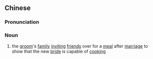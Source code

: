 {{also|试鼎}}
==Chinese==
{{zh-forms|s=试鼎}}

===Pronunciation===
{{zh-pron
|m=shìdǐng
|md=ché-diāng
|cat=n
}}

===Noun===
{{zh-noun}}

# {{lb|zh|Min Dong}} the [[groom]]'s [[family]] [[inviting]] [[friend]]s over for a [[meal]] after [[marriage]] to show that the new [[bride]] is capable of [[cooking]]
